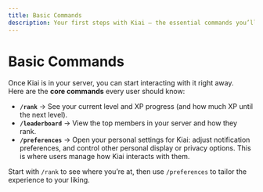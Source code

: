 ```yaml
---
title: Basic Commands
description: Your first steps with Kiai — the essential commands you’ll use most often.
---
```


# Basic Commands

Once Kiai is in your server, you can start interacting with it right away.  
Here are the **core commands** every user should know:

- **`/rank`** → See your current level and XP progress (and how much XP until the next level).  
- **`/leaderboard`** → View the top members in your server and how they rank.  
- **`/preferences`** → Open your personal settings for Kiai: adjust notification preferences, and control other personal display or privacy options. This is where users manage how Kiai interacts with them.  

Start with `/rank` to see where you’re at, then use `/preferences` to tailor the experience to your liking.